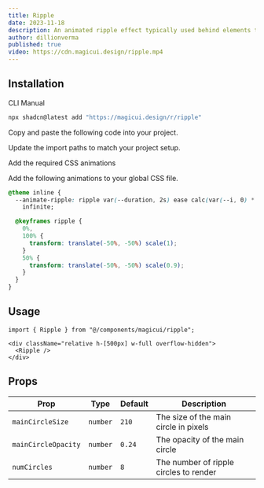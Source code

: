 ```yaml
---
title: Ripple
date: 2023-11-18
description: An animated ripple effect typically used behind elements to emphasize them.
author: dillionverma
published: true
video: https://cdn.magicui.design/ripple.mp4
---
```


<ComponentPreview name="ripple-demo" />

## Installation

<Tabs defaultValue="cli">

<TabsList>
  <TabsTrigger value="cli">CLI</TabsTrigger>
  <TabsTrigger value="manual">Manual</TabsTrigger>
</TabsList>
<TabsContent value="cli">

```bash
npx shadcn@latest add "https://magicui.design/r/ripple"
```

</TabsContent>

<TabsContent value="manual">

<Steps>

<Step>Copy and paste the following code into your project.</Step>

<ComponentSource name="ripple" />

<Step>Update the import paths to match your project setup.</Step>

<Step>Add the required CSS animations</Step>

Add the following animations to your global CSS file.

```css title="app/globals.css" {2-3, 5-13}
@theme inline {
  --animate-ripple: ripple var(--duration, 2s) ease calc(var(--i, 0) * 0.2s)
    infinite;

  @keyframes ripple {
    0%,
    100% {
      transform: translate(-50%, -50%) scale(1);
    }
    50% {
      transform: translate(-50%, -50%) scale(0.9);
    }
  }
}
```

</Steps>

</TabsContent>

</Tabs>

## Usage

```tsx
import { Ripple } from "@/components/magicui/ripple";
```

```tsx
<div className="relative h-[500px] w-full overflow-hidden">
  <Ripple />
</div>
```

## Props

| Prop                | Type     | Default | Description                            |
| ------------------- | -------- | ------- | -------------------------------------- |
| `mainCircleSize`    | `number` | `210`   | The size of the main circle in pixels  |
| `mainCircleOpacity` | `number` | `0.24`  | The opacity of the main circle         |
| `numCircles`        | `number` | `8`     | The number of ripple circles to render |
